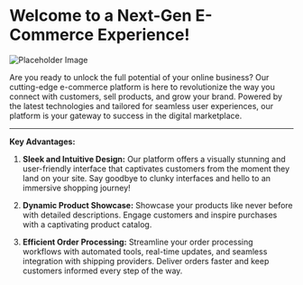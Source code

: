 
<Meta title="Introduction" />

# Welcome to a Next-Gen E-Commerce Experience!

![Placeholder Image](https://raw.githubusercontent.com/vivekkv178/cdn/main/ecomm-order/Thumbnail.png)

Are you ready to unlock the full potential of your online business? Our cutting-edge e-commerce platform is here to revolutionize the way you connect with customers, sell products, and grow your brand. Powered by the latest technologies and tailored for seamless user experiences, our platform is your gateway to success in the digital marketplace.

---

**Key Advantages:**

1. **Sleek and Intuitive Design:** Our platform offers a visually stunning and user-friendly interface that captivates customers from the moment they land on your site. Say goodbye to clunky interfaces and hello to an immersive shopping journey!

2. **Dynamic Product Showcase:** Showcase your products like never before with detailed descriptions. Engage customers and inspire purchases with a captivating product catalog.

3. **Efficient Order Processing:** Streamline your order processing workflows with automated tools, real-time updates, and seamless integration with shipping providers. Deliver orders faster and keep customers informed every step of the way.
